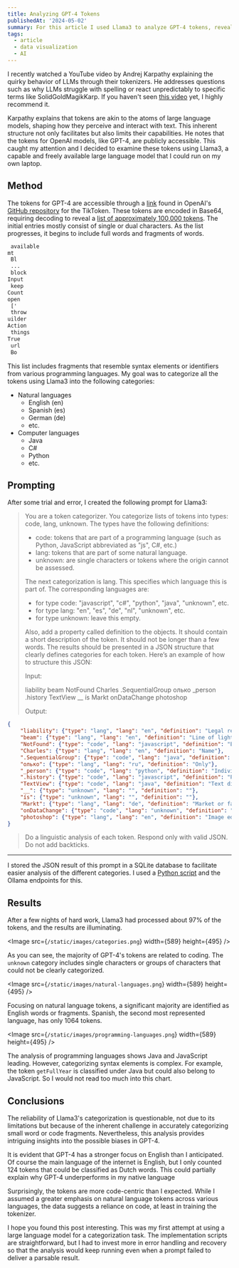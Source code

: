 ```yaml
---
title: Analyzing GPT-4 Tokens
publishedAt: '2024-05-02'
summary: For this article I used Llama3 to analyze GPT-4 tokens, revealing a strong bias towards English and code.
tags:
  - article
  - data visualization
  - AI
---
```


I recently watched a YouTube video by Andrej Karpathy explaining the quirky behavior of LLMs through their tokenizers. He addresses questions such as why LLMs struggle with spelling or react unpredictably to specific terms like SolidGoldMagikKarp. If you haven't seen [this video](https://www.youtube.com/watch?v=zduSFxRajkE&t=4724s) yet, I highly recommend it.

Karpathy explains that tokens are akin to the atoms of large language models, shaping how they perceive and interact with text. This inherent structure not only facilitates but also limits their capabilities. He notes that the tokens for OpenAI models, like GPT-4, are publicly accessible. This caught my attention and I decided to examine these tokens using Llama3, a capable and freely available large language model that I could run on my own laptop.

## Method

The tokens for GPT-4 are accessible through a [link](https://openaipublic.blob.core.windows.net/encodings/cl100k_base.tiktoken) found in OpenAI's [GitHub repository](https://github.com/openai/tiktoken/blob/main/tiktoken_ext/openai_public.py#L73) for the TikToken. These tokens are encoded in Base64, requiring decoding to reveal a [list of approximately 100,000 tokens](https://github.com/vnglst/gpt4-tokens/blob/main/cl100k_base.txt). The initial entries mostly consist of single or dual characters. As the list progresses, it begins to include full words and fragments of words.

```txt
 available
mt
 Bl
 ...
 block
Input
 keep
Count
open
 ['
 throw
uilder
Action
 things
True
 url
 Bo
```

This list includes fragments that resemble syntax elements or identifiers from various programming languages. My goal was to categorize all the tokens using Llama3 into the following categories:

- Natural languages
    - English (en)
    - Spanish (es)
    - German (de)
    - etc.
- Computer languages
    - Java
    - C#
    - Python
    - etc.

## Prompting

After some trial and error, I created the following prompt for Llama3:

> You are a token categorizer. You categorize lists of tokens into types: code, lang, unknown. The types have the following definitions:
> - code: tokens that are part of a programming language (such as Python, JavaScript abbreviated as "js", C#, etc.)
> - lang: tokens that are part of some natural language.
> - unknown: are single characters or tokens where the origin cannot be assessed.
> 
> The next categorization is lang. This specifies which language this is part of. The corresponding languages are:
> 
> - for type code: "javascript", "c#", "python", "java", "unknown", etc.
> - for type lang: "en", "es", "de", "nl", "unknown", etc.
> - for type unknown: leave this empty.
> 
> Also, add a property called definition to the objects. It should contain a short description of the token. It should not be longer than a few words.
> The results should be presented in a JSON structure that clearly defines categories for each token. Here’s an example of how to structure this JSON:
> 
> Input:
> 
> liability
> beam
> NotFound
> Charles
> .SequentialGroup
> олько
> _person
> .history
> TextView
> __
> ís
> Markt
> onDataChange
> photoshop
> 
> Output:

```json
{
    "liability": {"type": "lang", "lang": "en", "definition": "Legal responsibility"},
    "beam": {"type": "lang", "lang": "en", "definition": "Line of light"},
    "NotFound": {"type": "code", "lang": "javascript", "definition": "Error message"},
    "Charles": {"type": "lang", "lang": "en", "definition": "Name"},
    ".SequentialGroup": {"type": "code", "lang": "java", "definition": "Linear processing"},
    "олько": {"type": "lang", "lang": "ru", "definition": "Only"},
    "_person": {"type": "code", "lang": "python", "definition": "Individual"},
    ".history": {"type": "code", "lang": "javascript", "definition": "Past events"},
    "TextView": {"type": "code", "lang": "java", "definition": "Text display"},
    "__": {"type": "unknown", "lang": "", "definition": ""},
    "ís": {"type": "unknown", "lang": "", "definition": ""},
    "Markt": {"type": "lang", "lang": "de", "definition": "Market or fair"},
    "onDataChange": {"type": "code", "lang": "unknown", "definition": "Data update"},
    "photoshop": {"type": "lang", "lang": "en", "definition": "Image editing software"}
}
```

> Do a linguistic analysis of each token. Respond only with valid JSON. Do not add backticks.

---

  
I stored the JSON result of this prompt in a SQLite database to facilitate easier analysis of the different categories. I used a [Python script](https://github.com/vnglst/gpt4-tokens/blob/main/analyse.py) and the Ollama endpoints for this.

## Results

After a few nights of hard work, Llama3 had processed about 97% of the tokens, and the results are illuminating.

<Image
  src={`/static/images/categories.png`}
  width={589}
  height={495}
/>

As you can see, the majority of GPT-4's tokens are related to coding. The `unknown` category includes single characters or groups of characters that could not be clearly categorized.

<Image
  src={`/static/images/natural-languages.png`}
  width={589}
  height={495}
/>


Focusing on natural language tokens, a significant majority are identified as English words or fragments. Spanish, the second most represented language, has only 1064 tokens.

<Image
  src={`/static/images/programming-languages.png`}
  width={589}
  height={495}
/>

The analysis of programming languages shows Java and JavaScript leading. However, categorizing syntax elements is complex. For example, the token `getFullYear` is classified under Java but could also belong to JavaScript. So I would not read too much into this chart.

## Conclusions

The reliability of Llama3's categorization is questionable, not due to its limitations but because of the inherent challenge in accurately categorizing small word or code fragments. Nevertheless, this analysis provides intriguing insights into the possible biases in GPT-4.

It is evident that GPT-4 has a stronger focus on English than I anticipated. Of course the main language of the internet is English, but I only counted 124 tokens that could be classified as Dutch words. This could partially explain why GPT-4 underperforms in my native language

Surprisingly, the tokens are more code-centric than I expected. While I assumed a greater emphasis on natural language tokens across various languages, the data suggests a reliance on code, at least in training the tokenizer.

I hope you found this post interesting. This was my first attempt at using a large language model for a categorization task. The implementation scripts are straightforward, but I had to invest more in error handling and recovery so that the analysis would keep running even when a prompt failed to deliver a parsable result.

